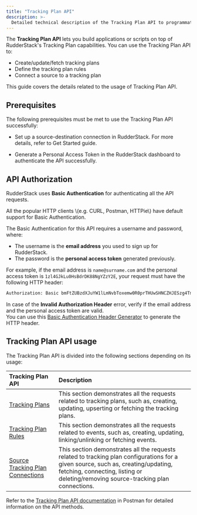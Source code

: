 ```yaml
---
title: "Tracking Plan API"
description: >-
  Detailed technical description of the Tracking Plan API to programmatically manage your tracking plans.
---
```


The **Tracking Plan API** lets you build applications or scripts on top of RudderStack's Tracking Plan capabilities. You can use the Tracking Plan API to:

- Create/update/fetch tracking plans
- Define the tracking plan rules
- Connect a source to a tracking plan

This guide covers the details related to the usage of Tracking Plan API.

## Prerequisites

The following prerequisites must be met to use the Tracking Plan API successfully:

* Set up a source-destination connection in RudderStack. For more details, refer to <Link to="/get-started">Get Started</Link> guide.

* Generate a <Link to="/rudderstack-api/personal-access-tokens">Personal Access Token</Link> in the RudderStack dashboard to authenticate the API successfully.

## API Authorization

RudderStack uses **Basic Authentication** for authenticating all the API requests.

<div class="successBlock">
All the popular HTTP clients \(e.g. CURL, Postman, HTTPie\) have default support for Basic Authentication.
</div>

The Basic Authentication for this API requires a username and password, where:

* The username is the **email address** you used to sign up for RudderStack.
* The password is the **personal access token** generated previously.

For example, if the email address is `name@surname.com` and the personal access token is `1zl4GJkLu0HsBdrDK88NgYZzY2E`, your request must have the following HTTP header:

```bash
Authorization: Basic bmFtZUBzdXJuYW1lLmNvbToxemw0R0prTHUwSHNCZHJESzg4TmdZWnpZMkU=
```

<div class="infoBlock">
In case of the <strong>Invalid Authorization Header</strong> error, verify if the email address and the personal access token are valid.
</div>

<div class="successBlock">
You can use this <a href="https://www.blitter.se/utils/basic-authentication-header-generator/">Basic Authentication Header Generator</a> to generate the HTTP header.
</div>


## Tracking Plan API usage

The Tracking Plan API is divided into the following sections depending on its usage: 

| Tracking Plan API | Description       | 
| :------------------ | :------------ | 
| [Tracking Plans](https://documenter.getpostman.com/view/16242548/TzeWFT6D#2a5b999c-b417-4622-ad13-d212e4e211d1)    |    This section demonstrates all the requests related to tracking plans, such as, creating, updating, upserting or fetching the tracking plans. | 
| [Tracking Plan Rules](https://documenter.getpostman.com/view/16242548/TzeWFT6D#dfa3156f-216f-4399-bd5d-c57e077ba406)      |  This section demonstrates all the requests related to events, such as, creating, updating, linking/unlinking or fetching events. | 
| [Source Tracking Plan Connections](https://documenter.getpostman.com/view/16242548/TzeWFT6D#4b74ffd2-de44-43c9-b2a4-2d65e4fb61c9)  | This section demonstrates all the requests related to tracking plan configurations for a given source, such as, creating/updating, fetching, connecting, listing or deleting/removing source-tracking plan connections. | 

Refer to the [Tracking Plan API documentation](https://documenter.getpostman.com/view/16242548/TzeWFT6D#7df289e7-8758-4ec0-a86e-3aa08bd3260e) in Postman for detailed information on the API methods.
